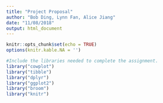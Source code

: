 ```yaml
---
title: "Project Proposal"
author: "Bob Ding, Lynn Fan, Alice Jiang"
date: "11/08/2018"
output: html_document
---
```


```r
knitr::opts_chunk$set(echo = TRUE)
options(knitr.kable.NA = '')
```

```r
#Include the libraries needed to complete the assignment.
library("cowplot")
library("tibble")
library("dplyr")
library("ggplot2")
library("broom")
library("knitr")
```


<!-- Label each question and question part (if applicable) clearly using R Markdown syntax. -->



